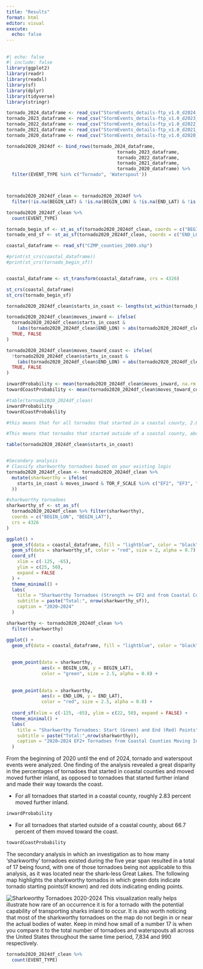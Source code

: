 ```yaml
---
title: "Results"
format: html
editor: visual
execute:
  echo: false
---
```


## 

```r
#| echo: false
#| include: false
library(ggplot2)
library(readr)
library(readxl)
library(sf)
library(dplyr)
library(tidyverse)
library(stringr)

tornado_2024_dataframe <- read_csv("StormEvents_details-ftp_v1.0_d2024_c20250317.csv")
tornado_2023_dataframe <- read_csv("StormEvents_details-ftp_v1.0_d2023_c20250317.csv")
tornado_2022_dataframe <- read_csv("StormEvents_details-ftp_v1.0_d2022_c20241121.csv")
tornado_2021_dataframe <- read_csv("StormEvents_details-ftp_v1.0_d2021_c20240716.csv")
tornado_2020_dataframe <- read_csv("StormEvents_details-ftp_v1.0_d2020_c20240620.csv")

tornado2020_2024df <- bind_rows(tornado_2024_dataframe, 
                                         tornado_2023_dataframe, 
                                         tornado_2022_dataframe, 
                                         tornado_2021_dataframe, 
                                         tornado_2020_dataframe) %>%
  filter(EVENT_TYPE %in% c("Tornado", 'Waterspout'))



tornado2020_2024df_clean <- tornado2020_2024df %>%
  filter(!is.na(BEGIN_LAT) & !is.na(BEGIN_LON) & !is.na(END_LAT) & !is.na(END_LON))

tornado2020_2024df_clean %>%
  count(EVENT_TYPE)

tornado_begin_sf <- st_as_sf(tornado2020_2024df_clean, coords = c("BEGIN_LON", "BEGIN_LAT"), crs = 4326)
tornado_end_sf <- st_as_sf(tornado2020_2024df_clean, coords = c("END_LON", "END_LAT"), crs = 4326)

coastal_dataframe <- read_sf("CZMP_counties_2009.shp")

#print(st_crs(coastal_dataframe))
#print(st_crs(tornado_begin_sf))


coastal_dataframe <- st_transform(coastal_dataframe, crs = 4326)

st_crs(coastal_dataframe)
st_crs(tornado_begin_sf)

tornado2020_2024df_clean$starts_in_coast <- lengths(st_within(tornado_begin_sf, coastal_dataframe)) > 0

tornado2020_2024df_clean$moves_inward <- ifelse(
  tornado2020_2024df_clean$starts_in_coast &
    (abs(tornado2020_2024df_clean$END_LON) > abs(tornado2020_2024df_clean$BEGIN_LON)),  # Moves inland
  TRUE, FALSE
)

tornado2020_2024df_clean$moves_toward_coast <- ifelse(
  !tornado2020_2024df_clean$starts_in_coast &
    (abs(tornado2020_2024df_clean$END_LON) < abs(tornado2020_2024df_clean$BEGIN_LON)),  # Moves toward coast
  TRUE, FALSE
)

inwardProbability <- mean(tornado2020_2024df_clean$moves_inward, na.rm = TRUE)
towardCoastProbability <- mean(tornado2020_2024df_clean$moves_toward_coast, na.rm = TRUE)

#table(tornado2020_2024df_clean)
inwardProbability
towardCoastProbability

#this means that for all tornados that started in a coastal county, 2.83 percent moved further inland. 

#This means that tornados that started outside of a coastal county, about 66.7 percent of them moved toward the coast.

table(tornado2020_2024df_clean$starts_in_coast)


#Secondary analysis 
# Classify sharkworthy tornadoes based on your existing logic
tornado2020_2024df_clean <- tornado2020_2024df_clean %>%
  mutate(sharkworthy = ifelse(
    starts_in_coast & moves_inward & TOR_F_SCALE %in% c("EF2", "EF3", "EF4", "EF5"), TRUE, FALSE
  ))

#sharkworthy tornadoes
sharkworthy_sf <- st_as_sf(
  tornado2020_2024df_clean %>% filter(sharkworthy),
  coords = c("BEGIN_LON", "BEGIN_LAT"),
  crs = 4326
)

ggplot() +
  geom_sf(data = coastal_dataframe, fill = "lightblue", color = "black", alpha = 0.4) +
  geom_sf(data = sharkworthy_sf, color = "red", size = 2, alpha = 0.7) +
  coord_sf(
    xlim = c(-125, -65),  
    ylim = c(25, 50),     
    expand = FALSE
  ) +
  theme_minimal() +
  labs(
    title = "Sharkworthy Tornadoes (Strength >= EF2 and from Coastal Counties Moving Inland)",
    subtitle = paste("Total:", nrow(sharkworthy_sf)),
    caption = "2020–2024"
  )

sharkworthy <- tornado2020_2024df_clean %>%
  filter(sharkworthy)

ggplot() +
  geom_sf(data = coastal_dataframe, fill = "lightblue", color = "black", alpha = 0.4) +
  
  
  geom_point(data = sharkworthy,
             aes(x = BEGIN_LON, y = BEGIN_LAT),
             color = "green", size = 2.5, alpha = 0.8) +
  
  
  geom_point(data = sharkworthy,
             aes(x = END_LON, y = END_LAT),
             color = "red", size = 2.5, alpha = 0.8) +
  
  coord_sf(xlim = c(-125, -65), ylim = c(22, 50), expand = FALSE) +
  theme_minimal() +
  labs(
    title = "Sharkworthy Tornadoes: Start (Green) and End (Red) Points",
    subtitle = paste("Total:",nrow(sharkworthy)),
    caption = "2020–2024 EF2+ Tornadoes from Coastal Counties Moving Inland"
  )
```


From the beginning of 2020 until the end of 2024, tornado and waterspout events were analyzed. One finding of the analysis revealed a great disparity in the percentages of tornadoes that started in coastal counties and moved moved further inland, as opposed to tornadoes that started further inland and made their way towards the coast.

- For all tornadoes that started in a coastal county, roughly 2.83 percent moved further inland.
```r
inwardProbability
```
- For all tornadoes that started outside of a coastal county, about 66.7 percent of them moved toward the coast.
```r
towardCoastProbability
```

The secondary analysis in which an investigation as to how many 'sharkworthy' tornadoes existed during the five year span resulted in a total of 17 being found, with one of those tornadoes being not applicable to this analysis, as it was located near the shark-less Great Lakes. The following map highlights the sharkworthy tornados in which green dots indicate tornado starting points(if known) and red dots indicating ending points.

![Sharkworthy Tornadoes 2020-2024](TornadoStartEndPoints.png)
This visualization really helps illustrate how rare of an occurrence it is for a tornado with the potential capability of transporting sharks inland to occur. It is also worth noticing that most of the sharkworthy tornadoes on the map do not begin in or near the actual bodies of water. Keep in mind how small of a number 17 is when you compare it to the total number of tornadoes and waterspouts all across the United States throughout the same time period, 7,834 and 990 respectively.
```r
tornado2020_2024df_clean %>%
  count(EVENT_TYPE)
```
